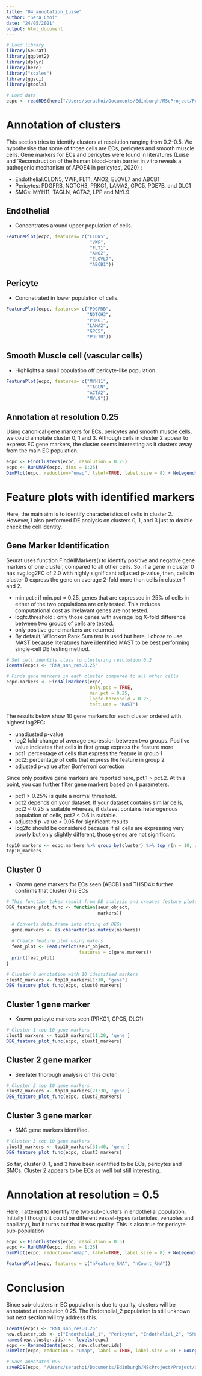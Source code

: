 ```yaml
---
title: "04_annotation_Luise"
author: "Sera Choi"
date: "24/05/2021"
output: html_document
---
```


```r
# Load library
library(Seurat)
library(ggplot2)
library(dplyr)
library(here)
library("scales")
library(ggsci)
library(gtools)

# Load data
ecpc <- readRDS(here("/Users/serachoi/Documents/Edinburgh/MScProject/Project/data/processed/ecpc03.RDS")) 
```

# Annotation of clusters 

This section tries to identify clusters at resolution ranging from 0.2-0.5. We hypothesise that some of those cells are ECs, pericytes and smooth muscle cells. Gene markers for ECs and pericytes were found in literatures (Luise and 'Reconstruction of the human blood–brain barrier in vitro reveals a pathogenic mechanism of APOE4 in pericytes', 2020) : 

* Endothelial:CLDN5, VWF, FLT1, ANO2, ELOVL7 and ABCB1
* Pericytes: PDGFRB, NOTCH3, PRKG1, LAMA2, GPC5, PDE7B, and DLC1
* SMCs: MYH11, TAGLN, ACTA2, LPP and MYL9

## Endothelial 

* Concentrates around upper population of cells. 

```r
FeaturePlot(ecpc, features= c("CLDN5", 
                               "VWF", 
                               "FLT1", 
                               "ANO2", 
                               "ELOVL7", 
                               "ABCB1"))
```

## Pericyte

* Concnetrated in lower population of cells. 

```r
FeaturePlot(ecpc, features= c("PDGFRB", 
                              "NOTCH3", 
                              "PRKG1", 
                              "LAMA2", 
                              "GPC5", 
                              "PDE7B"))
```

## Smooth Muscle cell (vascular cells)

* Highlights a small population off pericyte-like population

```r
FeaturePlot(ecpc, features= c("MYH11", 
                              "TAGLN", 
                              "ACTA2", 
                              "MYL9"))
```

## Annotation at resolution 0.25

Using canonical gene markers for ECs, pericytes and smooth muscle cells, we could annotate cluster 0, 1 and 3. Although cells in cluster 2 appear to express EC gene markers, the cluster seems interesting as it clusters away from the main EC population. 

```r
ecpc <- FindClusters(ecpc, resolution = 0.25)
ecpc <- RunUMAP(ecpc, dims = 1:25)
DimPlot(ecpc, reduction="umap", label=TRUE, label.size = 8) + NoLegend()
```

# Feature plots with identified markers 

Here, the main aim is to identify characteristics of cells in cluster 2. However, I also performed DE analysis on clusters 0, 1, and 3 just to double check the cell identity.  

## Gene Marker Identification

Seurat uses function FindAllMarkers() to identify positive and negative gene markers of one cluster, compared to all other cells. So, if a gene in cluster 0 has avg.log2FC of 2.0 with highly significant adjusted p-value, then, cells in cluster 0 express the gene on average 2-fold more than cells in cluster 1 and 2.    

* min.pct : if min.pct = 0.25, genes that are expressed in 25% of cells in either of the two populations are only tested. This reduces computational cost as irrelavant genes are not tested.
* logfc.threshold : only those genes with average log X-fold difference between two groups of cells are tested.  
* only positive gene markers are returned. 
* By default, Wilcoxon Rank Sum test is used but here, I chose to use MAST because literatures have identified MAST to be best performing single-cell DE testing method. 

```r
# Set cell identity class to clustering resolution 0.2
Idents(ecpc) <- "RNA_snn_res.0.25"

# Finds gene markers in each cluster compared to all other cells 
ecpc.markers <- FindAllMarkers(ecpc, 
                               only.pos = TRUE, 
                               min.pct = 0.25, 
                               logfc.threshold = 0.25,
                               test.use = "MAST")
```

The results below show 10 gene markers for each cluster ordered with highest log2FC: 

* unadjusted p-value 
* log2 fold-change of average expression between two groups. Positive value indicates that cells in first group express the feature more 
* pct1: percentage of cells that express the feature in group 1
* pct2: percentage of cells that express the feature in group 2
* adjusted p-value after Bonferroni correction 

Since only positive gene markers are reported here, pct.1 > pct.2. At this point, you can further filter gene markers based on 4 parameters.

* pct1 > 0.25% is quite a normal threshold. 
* pct2 depends on your dataset. If your dataset contains similar cells, pct2 < 0.25 is suitable whereas, if dataset contains heterogenous population of cells, pct2 < 0.6 is suitable. 
* adjusted p-value < 0.05 for significant results 
* log2fc should be considered because if all cells are expressing very poorly but only slightly different, those genes are not significant. 

```r
top10_markers <- ecpc.markers %>% group_by(cluster) %>% top_n(n = 10, wt = avg_log2FC)
top10_markers
```

## Cluster 0 

* Known gene markers for ECs seen (ABCB1 and THSD4): further confirms that cluster 0 is ECs

```r
# This function takes result from DE analysis and creates feature plots 
DEG_feature_plot_func <- function(seur_object,
                                  markers){
  
  # Converts data.frame into string of DEGs
  gene.markers <- as.character(as.matrix(markers))
  
  # Create feature plot using makers 
  feat_plot <- FeaturePlot(seur_object, 
                           features = c(gene.markers))
  print(feat_plot)
}
```


```r
# Cluster 0 annotation with 10 identified markers 
clust0_markers <- top10_markers[1:10, 'gene']
DEG_feature_plot_func(ecpc, clust0_markers)
```

## Cluster 1 gene marker 

* Known pericyte markers seen (PRKG1, GPC5, DLC1)

```r
# Cluster 1 top 10 gene markers 
clust1_markers <- top10_markers[11:20, 'gene']
DEG_feature_plot_func(ecpc, clust1_markers)
```

## Cluster 2 gene marker

* See later thorough analysis on this cluter. 

```r
# Cluster 2 top 10 gene markers 
clust2_markers <- top10_markers[21:30, 'gene']
DEG_feature_plot_func(ecpc, clust2_markers)
```

## Cluster 3 gene marker 

* SMC gene markers identified. 

```r
# Cluster 3 top 10 gene markers 
clust3_markers <- top10_markers[31:40, 'gene']
DEG_feature_plot_func(ecpc, clust3_markers)
```

So far, cluster 0, 1, and 3 have been identified to be ECs, pericytes and SMCs. Cluster 2 appears to be ECs as well but still interesting. 

# Annotation at resolution = 0.5

Here, I attempt to identify the two sub-clusters in endothelial population. Initially I thought it could be different vessel-types (arterioles, venuoles and capillary), but it turns out that it was quality. This is also true for pericyte sub-population 

```r
ecpc <- FindClusters(ecpc, resolution = 0.5)
ecpc <- RunUMAP(ecpc, dims = 1:25)
DimPlot(ecpc, reduction="umap", label=TRUE, label.size = 8) + NoLegend()

FeaturePlot(ecpc, features = c("nFeature_RNA", "nCount_RNA"))
```

# Conclusion

Since sub-clusters in EC population is due to quality, clusters will be annotated at resolution 0.25. The Endothelial_2 population is still unknown but next section will try address this.  

```r
Idents(ecpc) <- "RNA_snn_res.0.25"
new.cluster.ids <- c("Endothelial_1", "Pericyte", "Endothelial_2", "SMC")
names(new.cluster.ids) <- levels(ecpc)
ecpc <- RenameIdents(ecpc, new.cluster.ids)
DimPlot(ecpc, reduction = "umap", label = TRUE, label.size = 8) + NoLegend()
```

```r
# Save annotated RDS 
saveRDS(ecpc, "/Users/serachoi/Documents/Edinburgh/MScProject/Project/data/processed/ecpc04.RDS")
```
